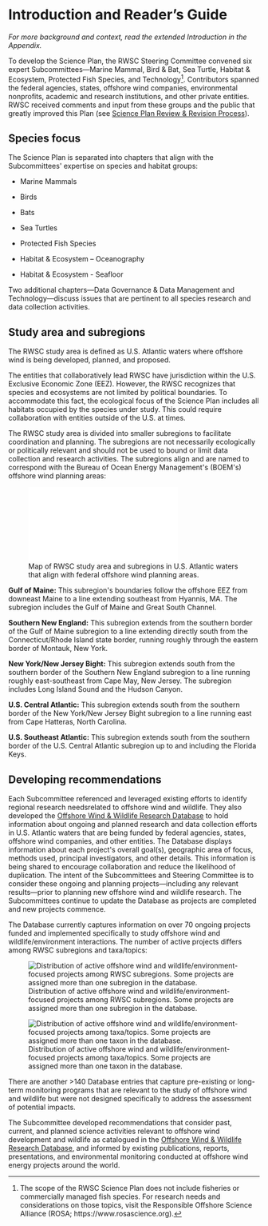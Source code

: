 # Introduction and Reader's Guide {#sec-intro}

*For more background and context, read the extended Introduction in the Appendix.*

To develop the Science Plan, the RWSC Steering Committee convened six expert Subcommittees---Marine Mammal, Bird & Bat, Sea Turtle, Habitat & Ecosystem, Protected Fish Species, and Technology[^intro-1].
Contributors spanned the federal agencies, states, offshore wind companies, environmental nonprofits, academic and research institutions, and other private entities.
RWSC received comments and input from these groups and the public that greatly improved this Plan (see [Science Plan Review & Revision Process](#_Science_Plan_Review)).

[^intro-1]: The scope of the RWSC Science Plan does not include fisheries or commercially managed fish species.
    For research needs and considerations on those topics, visit the Responsible Offshore Science Alliance (ROSA; https://www.rosascience.org).

## Species focus {.unnumbered}

The Science Plan is separated into chapters that align with the Subcommittees\' expertise on species and habitat groups:

-   Marine Mammals

-   Birds

-   Bats

-   Sea Turtles

-   Protected Fish Species

-   Habitat & Ecosystem -- Oceanography

-   Habitat & Ecosystem - Seafloor

Two additional chapters---Data Governance & Data Management and Technology---discuss issues that are pertinent to all species research and data collection activities.

## Study area and subregions {.unnumbered}

The RWSC study area is defined as U.S.
Atlantic waters where offshore wind is being developed, planned, and proposed.

The entities that collaboratively lead RWSC have jurisdiction within the U.S.
Exclusive Economic Zone (EEZ).
However, the RWSC recognizes that species and ecosystems are not limited by political boundaries.
To accommodate this fact, the ecological focus of the Science Plan includes all habitats occupied by the species under study.
This could require collaboration with entities outside of the U.S. at times.

The RWSC study area is divided into smaller subregions to facilitate coordination and planning.
The subregions are not necessarily ecologically or politically relevant and should not be used to bound or limit data collection and research activities.
The subregions align and are named to correspond with the Bureau of Ocean Energy Management\'s (BOEM\'s) offshore wind planning areas:

![Map of RWSC study area and subregions in U.S. Atlantic waters that align with federal offshore wind planning areas.](figures/subregions_map.pdf){fig-align="center"}

**Gulf of Maine:** This subregion\'s boundaries follow the offshore EEZ from downeast Maine to a line extending southeast from Hyannis, MA. The subregion includes the Gulf of Maine and Great South Channel.

**Southern New England:** This subregion extends from the southern border of the Gulf of Maine subregion to a line extending directly south from the Connecticut/Rhode Island state border, running roughly through the eastern border of Montauk, New York.

**New York/New Jersey Bight:** This subregion extends south from the southern border of the Southern New England subregion to a line running roughly east-southeast from Cape May, New Jersey.
The subregion includes Long Island Sound and the Hudson Canyon.

**U.S. Central Atlantic:** This subregion extends south from the southern border of the New York/New Jersey Bight subregion to a line running east from Cape Hatteras, North Carolina.

**U.S. Southeast Atlantic:** This subregion extends south from the southern border of the U.S.
Central Atlantic subregion up to and including the Florida Keys.

## Developing recommendations {.unnumbered}

Each Subcommittee referenced and leveraged existing efforts to identify regional research needsrelated to offshore wind and wildlife.
They also developed the [Offshore Wind & Wildlife Research Database](https://database.rwsc.org/) to hold information about ongoing and planned research and data collection efforts in U.S.
Atlantic waters that are being funded by federal agencies, states, offshore wind companies, and other entities.
The Database displays information about each project\'s overall goal(s), geographic area of focus, methods used, principal investigators, and other details.
This information is being shared to encourage collaboration and reduce the likelihood of duplication.
The intent of the Subcommittees and Steering Committee is to consider these ongoing and planning projects---including any relevant results---prior to planning new offshore wind and wildlife research.
The Subcommittees continue to update the Database as projects are completed and new projects commence.

The Database currently captures information on over 70 ongoing projects funded and implemented specifically to study offshore wind and wildlife/environment interactions.
The number of active projects differs among RWSC subregions and taxa/topics:

![Distribution of active offshore wind and wildlife/environment-focused projects among RWSC subregions. Some projects are assigned more than one subregion in the database.](figures/database_summary1.png){fig-align="center"}

![Distribution of active offshore wind and wildlife/environment-focused projects among taxa/topics. Some projects are assigned more than one taxon in the database.](figures/database_summary2.png){fig-align="center"}

There are another \>140 Database entries that capture pre-existing or long-term monitoring programs that are relevant to the study of offshore wind and wildlife but were not designed specifically to address the assessment of potential impacts.

The Subcommittee developed recommendations that consider past, current, and planned science activities relevant to offshore wind development and wildlife as catalogued in the [Offshore Wind & Wildlife Research Database](https://database.rwsc.org/), and informed by existing publications, reports, presentations, and environmental monitoring conducted at offshore wind energy projects around the world.
